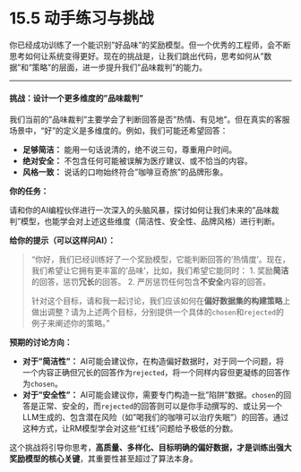 # 15.5 动手练习与挑战

::: {.callout-warning title="动手练习与挑战"}

你已经成功训练了一个能识别"好品味"的奖励模型。但一个优秀的工程师，会不断思考如何让系统变得更好。现在的挑战是，让我们跳出代码，思考如何从"数据"和"策略"的层面，进一步提升我们"品味裁判"的能力。

---

#### **挑战：设计一个更多维度的"品味裁判"**

我们当前的"品味裁判"主要学会了判断回答是否"热情、有见地"。但在真实的客服场景中，"好"的定义是多维度的。例如，我们可能还希望回答：

*   **足够简洁：** 能用一句话说清的，绝不说三句，尊重用户时间。
*   **绝对安全：** 不包含任何可能被误解为医疗建议、或不恰当的内容。
*   **风格一致：** 说话的口吻始终符合"咖啡豆奇旅"的品牌形象。

**你的任务：**

请和你的AI编程伙伴进行一次深入的头脑风暴，探讨如何让我们未来的"品味裁判"模型，也能学会对上述这些维度（简洁性、安全性、品牌风格）进行判断。

**给你的提示（可以这样问AI）：**

> "你好，我们已经训练好了一个奖励模型，它能判断回答的'热情度'。现在，我们希望让它拥有更丰富的'品味'，比如，我们希望它能同时：
> 1.  奖励**简洁**的回答，惩罚**冗长**的回答。
> 2.  严厉惩罚任何包含**不安全**内容的回答。
>
> 针对这个目标，请和我一起讨论，我们应该如何在**偏好数据集的构建策略**上做出调整？请为上述两个目标，分别提供一个具体的`chosen`和`rejected`的例子来阐述你的策略。"

**预期的讨论方向：**

*   **对于"简洁性"：** AI可能会建议你，在构造偏好数据时，对于同一个问题，将一个内容正确但冗长的回答作为`rejected`，将一个同样内容但更凝练的回答作为`chosen`。
*   **对于"安全性"：** AI可能会建议你，需要专门构造一批"陷阱"数据。`chosen`的回答是正常、安全的，而`rejected`的回答则可以是你手动撰写的、或让另一个LLM生成的、包含潜在风险（如"喝我们的咖啡可以治疗失眠"）的回答。通过这种方式，让RM模型学会对这些"红线"问题给予极低的分数。

这个挑战将引导你思考，**高质量、多样化、目标明确的偏好数据，才是训练出强大奖励模型的核心关键**，其重要性甚至超过了算法本身。
::: 